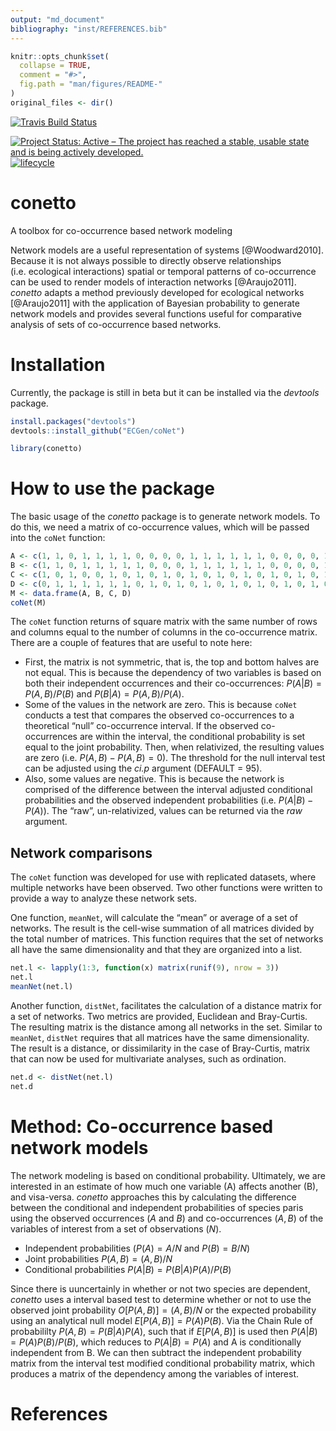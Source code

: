 ```yaml
---
output: "md_document"
bibliography: "inst/REFERENCES.bib"
---
```


<!-- README.md is generated from README.Rmd. Please edit that file -->

```r
knitr::opts_chunk$set(
  collapse = TRUE,
  comment = "#>",
  fig.path = "man/figures/README-"
)
original_files <- dir()
```


<!-- # ijtiff  <img src="man/figures/logo.png" height="140" align="right"> -->

<!-- Code status -->
[![Travis Build Status](https://travis-ci.org/ECGen/conetto.svg?branch=dev)](https://travis-ci.org/ECGen/conetto) 

<!-- R status -->
<!-- [![CRAN_Status_Badge](http://www.r-pkg.org/badges/version/conetto)](https://cran.r-project.org/package=conetto) -->
<!-- ![RStudio CRAN downloads](http://cranlogs.r-pkg.org/badges/grand-total/conetto) -->
<!-- ![RStudio CRAN monthly downloads](http://cranlogs.r-pkg.org/badges/conetto) -->
<!-- [![Rdocumentation](http://www.rdocumentation.org/badges/version/conetto)](http://www.rdocumentation.org/packages/conetto) -->

<!-- Dev status -->
[![Project Status: Active – The project has reached a stable, usable state and is being actively developed.](http://www.repostatus.org/badges/latest/wip.svg)](http://www.repostatus.org/#wip)
[![lifecycle](https://img.shields.io/badge/lifecycle-maturing-blue.svg)](https://www.tidyverse.org/lifecycle/#maturing)

<!-- <\!-- Package Review -\-> -->
<!-- [![](https://badges.ropensci.org/300_status.svg)](https://github.com/ropensci/onboarding/issues/300) -->
<!-- [![status](http://joss.theoj.org/papers/334d80d5508056dc6e7e17c6fd3ed5a6/status.svg)](http://joss.theoj.org/papers/334d80d5508056dc6e7e17c6fd3ed5a6) -->

<!-- <\!-- Archiving -\-> -->
<!-- [![DOI](https://zenodo.org/badge/102645585.svg)](https://zenodo.org/badge/latestdoi/102645585) -->

# conetto

A toolbox for co-occurrence based network modeling 

Network models are a useful representation of systems
[@Woodward2010]. Because it is not always possible to directly observe
relationships (i.e. ecological interactions) spatial or temporal
patterns of co-occurrence can be used to render models of interaction
networks [@Araujo2011]. *conetto* adapts a method previously developed
for ecological networks [@Araujo2011] with the application of Bayesian
probability to generate network models and provides several functions
useful for comparative analysis of sets of co-occurrence based
networks.

# Installation

Currently, the package is still in beta but it can be installed via
the *devtools* package.

```r
install.packages("devtools")
devtools::install_github("ECGen/coNet")
```
```r
library(conetto)
```

# How to use the package


The basic usage of the *conetto* package is to generate network
models. To do this, we need a matrix of co-occurrence values, which
will be passed into the `coNet` function:

```r
A <- c(1, 1, 0, 1, 1, 1, 1, 0, 0, 0, 0, 1, 1, 1, 1, 1, 1, 0, 0, 0, 0, 1)
B <- c(1, 1, 0, 1, 1, 1, 1, 1, 0, 0, 0, 1, 1, 1, 1, 1, 1, 0, 0, 0, 0, 1)
C <- c(1, 0, 1, 0, 0, 1, 0, 1, 0, 1, 0, 1, 0, 1, 0, 1, 0, 1, 0, 1, 0, 1)
D <- c(0, 1, 1, 1, 1, 1, 1, 0, 1, 0, 1, 0, 1, 0, 1, 0, 1, 0, 1, 0, 1, 0)
M <- data.frame(A, B, C, D)
coNet(M)
```

The `coNet` function returns of square matrix with the same number of
rows and columns equal to the number of columns in the co-occurrence
matrix. There are a couple of features that are useful to note here:

* First, the matrix is not symmetric, that is, the top and bottom
  halves are not equal. This is because the dependency of two
  variables is based on both their independent occurrences and their
  co-occurrences: $P(A|B) = P(A,B)/P(B)$ and $P(B|A) =
  P(A,B)/P(A)$. 
* Some of the values in the network are zero. This is because
  `coNet` conducts a test that compares the observed co-occurrences to
  a theoretical "null" co-occurrence interval. If the observed
  co-occurrences are within the interval, the conditional probability
  is set equal to the joint probability. Then, when relativized, the
  resulting values are zero (i.e. $P(A,B) - P(A,B) = 0$). The
  threshold for the null interval test can be adjusted using the
  *ci.p* argument (DEFAULT = 95).
* Also, some values are negative. This is because the network is
  comprised of the difference between the interval adjusted
  conditional probabilities and the observed independent probabilities
  (i.e. $P(A|B) - P(A)$). The "raw", un-relativized, values can be
  returned via the *raw* argument.


## Network comparisons

The `coNet` function was developed for use with replicated datasets,
where multiple networks have been observed. Two other functions were
written to provide a way to analyze these network sets.

One function, `meanNet`, will calculate the "mean" or average of a set
of networks. The result is the cell-wise summation of all matrices
divided by the total number of matrices. This function requires that
the set of networks all have the same dimensionality and that they are
organized into a list.

```r
net.l <- lapply(1:3, function(x) matrix(runif(9), nrow = 3))
net.l
meanNet(net.l)
```

Another function, `distNet`, facilitates the calculation of a distance
matrix for a set of networks. Two metrics are provided, Euclidean and
Bray-Curtis. The resulting matrix is the distance among all networks
in the set. Similar to `meanNet`, `distNet` requires that all matrices
have the same dimensionality. The result is a distance, or
dissimilarity in the case of Bray-Curtis, matrix that can now be used
for multivariate analyses, such as ordination.

```r
net.d <- distNet(net.l)
net.d
```

# Method: Co-occurrence based network models

The network modeling is based on conditional probability. Ultimately,
we are interested in an estimate of how much one variable (A) affects
another (B), and visa-versa. *conetto* approaches this by calculating
the difference between the conditional and independent probabilities
of species paris using the observed occurrences ($A$ and $B$) and
co-occurrences ($A,B$) of the variables of interest from a set of
observations ($N$). 

* Independent probabilities ($P(A) = A/N$ and $P(B) = B/N$) 
* Joint probabilities $P(A,B) = (A,B) / N$
* Conditional probabilities $P(A|B) = P(B|A) P(A) / P(B)$

Since there is uuncertainly in whether or not two species are
dependent, *conetto* uses a interval based test to determine whether
or not to use the observed joint probability $O[P(A,B)] = (A,B)/N$ or
the expected probability using an analytical null model $E[P(A,B)] =
P(A)P(B)$. Via the Chain Rule of probabililty $P(A,B) = P(B|A)P(A)$,
such that if $E[P(A,B)]$ is used then $P(A|B) = P(A)P(B) / P(B)$,
which reduces to $P(A|B) = P(A)$ and A is conditionally independent
from B. We can then subtract the independent probability matrix from
the interval test modified conditional probability matrix, which
produces a matrix of the dependency among the variables of interest.



# References
